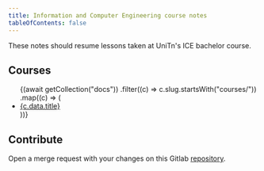 ```yaml
---
title: Information and Computer Engineering course notes
tableOfContents: false
---
```



These notes should resume lessons taken at UniTn's ICE bachelor course.

## Courses

<ul>
  {(await getCollection("docs"))
    .filter((c) => c.slug.startsWith("courses/"))
    .map((c) => (
      <li>
        <a href={c.slug}>{c.data.title}</a>
      </li>
    ))}
</ul>

## Contribute

Open a merge request with your changes on this Gitlab
[repository](https://git.zarantonello.dev/davide/uni).

